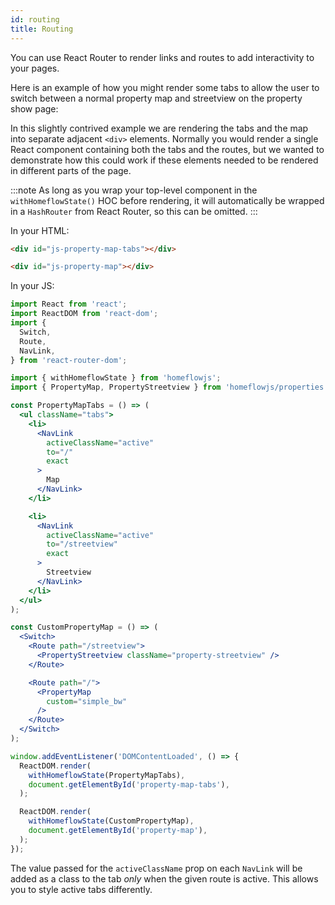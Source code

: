 ```yaml
---
id: routing
title: Routing
---
```


You can use React Router to render links and routes to add interactivity to your pages.

Here is an example of how you might render some tabs to allow the user to switch between a normal property map and streetview on the property show page:

In this slightly contrived example we are rendering the tabs and the map into separate adjacent `<div>` elements. Normally you would render a single React component containing both the tabs and the routes, but we wanted to demonstrate how this could work if these elements needed to be rendered in different parts of the page.

:::note
As long as you wrap your top-level component in the `withHomeflowState()` HOC before rendering, it will automatically be wrapped in a `HashRouter` from React Router, so this can be omitted.
:::

In your HTML:

```html
<div id="js-property-map-tabs"></div>

<div id="js-property-map"></div>
```

In your JS:

```jsx
import React from 'react';
import ReactDOM from 'react-dom';
import {
  Switch,
  Route,
  NavLink,
} from 'react-router-dom';

import { withHomeflowState } from 'homeflowjs';
import { PropertyMap, PropertyStreetview } from 'homeflowjs/properties';

const PropertyMapTabs = () => (
  <ul className="tabs">
    <li>
      <NavLink
        activeClassName="active"
        to="/"
        exact
      >
        Map
      </NavLink>
    </li>

    <li>
      <NavLink
        activeClassName="active"
        to="/streetview"
        exact
      >
        Streetview
      </NavLink>
    </li>
  </ul>
);

const CustomPropertyMap = () => (
  <Switch>
    <Route path="/streetview">
      <PropertyStreetview className="property-streetview" />
    </Route>

    <Route path="/">
      <PropertyMap
        custom="simple_bw"
      />
    </Route>
  </Switch>
);

window.addEventListener('DOMContentLoaded', () => {
  ReactDOM.render(
    withHomeflowState(PropertyMapTabs),
    document.getElementById('property-map-tabs'),
  );

  ReactDOM.render(
    withHomeflowState(CustomPropertyMap),
    document.getElementById('property-map'),
  );
});
```

The value passed for the `activeClassName` prop on each `NavLink` will be added as a class to the tab _only_ when the given route is active. This allows you to style active tabs differently.
